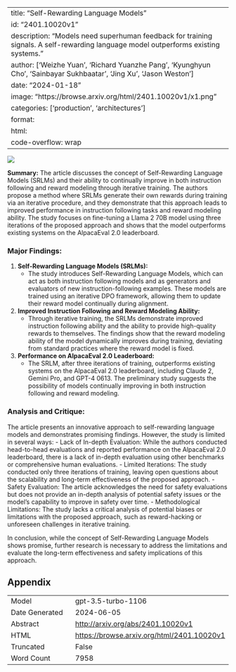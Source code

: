
---
title: "Self-Rewarding Language Models"
id: "2401.10020v1"
description: "Models need superhuman feedback for training signals. A self-rewarding language model outperforms existing systems."
author: ['Weizhe Yuan', 'Richard Yuanzhe Pang', 'Kyunghyun Cho', 'Sainbayar Sukhbaatar', 'Jing Xu', 'Jason Weston']
date: "2024-01-18"
image: "https://browse.arxiv.org/html/2401.10020v1/x1.png"
categories: ['production', 'architectures']
format:
  html:
    code-overflow: wrap
---

![](https://browse.arxiv.org/html/2401.10020v1/x1.png)

**Summary:**
The article discusses the concept of Self-Rewarding Language Models (SRLMs) and their ability to continually improve in both instruction following and reward modeling through iterative training. The authors propose a method where SRLMs generate their own rewards during training via an iterative procedure, and they demonstrate that this approach leads to improved performance in instruction following tasks and reward modeling ability. The study focuses on fine-tuning a Llama 2 70B model using three iterations of the proposed approach and shows that the model outperforms existing systems on the AlpacaEval 2.0 leaderboard.

### Major Findings:
1. **Self-Rewarding Language Models (SRLMs):**
    - The study introduces Self-Rewarding Language Models, which can act as both instruction following models and as generators and evaluators of new instruction-following examples. These models are trained using an iterative DPO framework, allowing them to update their reward model continually during alignment.
  
2. **Improved Instruction Following and Reward Modeling Ability:**
    - Through iterative training, the SRLMs demonstrate improved instruction following ability and the ability to provide high-quality rewards to themselves. The findings show that the reward modeling ability of the model dynamically improves during training, deviating from standard practices where the reward model is fixed.

3. **Performance on AlpacaEval 2.0 Leaderboard:**
    - The SRLM, after three iterations of training, outperforms existing systems on the AlpacaEval 2.0 leaderboard, including Claude 2, Gemini Pro, and GPT-4 0613. The preliminary study suggests the possibility of models continually improving in both instruction following and reward modeling.

### Analysis and Critique:
The article presents an innovative approach to self-rewarding language models and demonstrates promising findings. However, the study is limited in several ways:
- Lack of In-depth Evaluation: While the authors conducted head-to-head evaluations and reported performance on the AlpacaEval 2.0 leaderboard, there is a lack of in-depth evaluation using other benchmarks or comprehensive human evaluations.
- Limited Iterations: The study conducted only three iterations of training, leaving open questions about the scalability and long-term effectiveness of the proposed approach.
- Safety Evaluation: The article acknowledges the need for safety evaluations but does not provide an in-depth analysis of potential safety issues or the model's capability to improve in safety over time.
- Methodological Limitations: The study lacks a critical analysis of potential biases or limitations with the proposed approach, such as reward-hacking or unforeseen challenges in iterative training.

In conclusion, while the concept of Self-Rewarding Language Models shows promise, further research is necessary to address the limitations and evaluate the long-term effectiveness and safety implications of this approach.

## Appendix

|          |          |
|----------|----------|
| Model     | gpt-3.5-turbo-1106       |
| Date Generated     | 2024-06-05       |
| Abstract | [http://arxiv.org/abs/2401.10020v1](http://arxiv.org/abs/2401.10020v1)        |
| HTML     | [https://browse.arxiv.org/html/2401.10020v1](https://browse.arxiv.org/html/2401.10020v1)       |
| Truncated       | False       |
| Word Count       | 7958       |